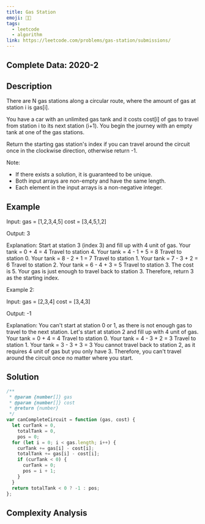 ```yaml
---
title: Gas Station
emoji: 👨‍💻
tags:
  - leetcode
  - algorithm
link: https://leetcode.com/problems/gas-station/submissions/
---
```


## Complete Data: 2020-2

## Description

There are N gas stations along a circular route, where the amount of gas at station i is gas[i].

You have a car with an unlimited gas tank and it costs cost[i] of gas to travel from station i to its next station (i+1). You begin the journey with an empty tank at one of the gas stations.

Return the starting gas station's index if you can travel around the circuit once in the clockwise direction, otherwise return -1.

Note:

- If there exists a solution, it is guaranteed to be unique.
- Both input arrays are non-empty and have the same length.
- Each element in the input arrays is a non-negative integer.

## Example

Input:
gas = [1,2,3,4,5]
cost = [3,4,5,1,2]

Output: 3

Explanation:
Start at station 3 (index 3) and fill up with 4 unit of gas. Your tank = 0 + 4 = 4
Travel to station 4. Your tank = 4 - 1 + 5 = 8
Travel to station 0. Your tank = 8 - 2 + 1 = 7
Travel to station 1. Your tank = 7 - 3 + 2 = 6
Travel to station 2. Your tank = 6 - 4 + 3 = 5
Travel to station 3. The cost is 5. Your gas is just enough to travel back to station 3.
Therefore, return 3 as the starting index.

Example 2:

Input:
gas = [2,3,4]
cost = [3,4,3]

Output: -1

Explanation:
You can't start at station 0 or 1, as there is not enough gas to travel to the next station.
Let's start at station 2 and fill up with 4 unit of gas. Your tank = 0 + 4 = 4
Travel to station 0. Your tank = 4 - 3 + 2 = 3
Travel to station 1. Your tank = 3 - 3 + 3 = 3
You cannot travel back to station 2, as it requires 4 unit of gas but you only have 3.
Therefore, you can't travel around the circuit once no matter where you start.

## Solution

```js
/**
 * @param {number[]} gas
 * @param {number[]} cost
 * @return {number}
 */
var canCompleteCircuit = function (gas, cost) {
  let curTank = 0,
    totalTank = 0,
    pos = 0;
  for (let i = 0; i < gas.length; i++) {
    curTank += gas[i] - cost[i];
    totalTank += gas[i] - cost[i];
    if (curTank < 0) {
      curTank = 0;
      pos = i + 1;
    }
  }
  return totalTank < 0 ? -1 : pos;
};
```

## Complexity Analysis
